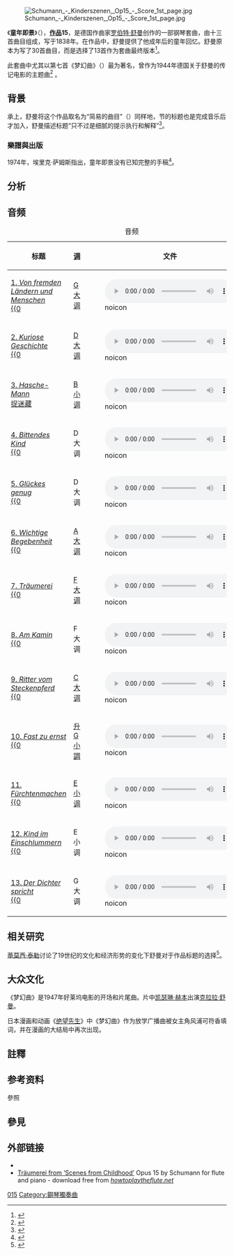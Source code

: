 [[File:Schumann_-_Kinderszenen,_Op15_-_Score_1st_page.jpg|thumb]]

《'''童年即景'''》（{{lang-de|''Kinderszenen''}}），'''[[作品号|作品]]15'''，是德国作曲家[[罗伯特·舒曼|罗伯特·舒曼]]创作的一部钢琴套曲，由十三首曲目组成，写于1838年。在作品中，舒曼提供了他成年后的童年回忆。舒曼原本为写了30首曲目，而是选择了13首作为套曲最终版本{{notetag|未使用的曲目多年后收录并出版于《彩色叶子》（''{{lang|de|Bunte Blätter}}''，Opus 99）和 and 《纪念册页》（''{{lang|de|Albumblätter}}''， Opus 124）中。}}<ref>{{cite journal|jstor=831388|last=Polansky|first=Robert|title=The Rejected ''Kinderscenen'' of Robert Schumann's Opus 15|journal=Journal of the American Musicological Society|volume=31|issue=1|pages=126–131|date=Spring 1978|doi=10.1525/jams.1978.31.1.03a00070}}</ref>。

此套曲中尤其以第七首《梦幻曲》（''{{lang|de|Träumerei}}''）最为著名，曾作为1944年德国关于舒曼的传记电影的主题曲<ref>{{IMDb title|0037401|Träumerei}}</ref> 。

== 背景 ==
承上，舒曼将这个作品取名为“简易的曲目”（''{{lang|de|Leichte Stücke}}''）同样地，节的标题也是完成音乐后才加入，舒曼描述标题“只不过是细腻的提示执行和解释”<ref>{{cite journal | last=Thorpe | first=Day | title=Music Reviews: ''Kinderszenen'', Op. 15; ''Album für die Jugend'', Op. 68 (Urtext) | journal=Notes (2nd Ser.) | volume=11 | issue=4 | pages=605–606 |date=December 1990 | doi=10.2307/893060 | last2=Schumann | first2=Robert | last3=Von Irmer | first3=Otto | last4=Lampe | first4=Walther | jstor=837021}}</ref>。

=== 樂譜與出版 ===
1974年，埃里克·萨姆斯指出，童年即景没有已知完整的手稿<ref>{{cite journal | last=Sams | first=Eric | authorlink=Eric Sams|title=Schuman scenes | journal=[[The_Musical_Times|The Musical Times]] | volume=115 | issue=1572 | pages=146 | year=1974| doi=10.2307/955016 | last2=Schumann | last3=Goebels | first3=Franzpeter | jstor=955016}}</ref>。

== 分析 ==
{{expand section}}

== 音频 ==
{{Inline audio|章节}}
{| class="wikitable"
|+音频
!标题!![[调|调]]!!文件
|-
|[[:File:Robert_Schumann_-_scenes_from_childhood,_op._15_-_i._of_foreign_lands_and_peoples.ogg|{{0}}1. ''Von fremden Ländern und Menschen''<br />{{0]]
|[[G大调|G大调]]
|[[File:Robert_Schumann_-_scenes_from_childhood,_op._15_-_i._of_foreign_lands_and_peoples.ogg|noicon]]
|-
|[[:File:Robert_Schumann_-_scenes_from_childhood,_op._15_-_ii._a_curious_story.ogg|{{0}}2. ''Kuriose Geschichte''<br />{{0]]{{notetag|原名: ''Curiose Geschichte''}}
|[[D大调|D大调]]
|[[File:Robert_Schumann_-_scenes_from_childhood,_op._15_-_ii._a_curious_story.ogg|noicon]]
|-
|[[:File:Robert_Schumann_-_scenes_from_childhood,_op._15_-_iii._blind_man's_buff.ogg|{{0}}3. ''Hasche-Mann'']]<br />{{0|00. }}[[捉迷藏|捉迷藏]]
|[[B小调|B小调]]
|[[File:Robert_Schumann_-_scenes_from_childhood,_op._15_-_iii._blind_man's_buff.ogg|noicon]]
|-
|[[:File:Robert_Schumann_-_scenes_from_childhood,_op._15_-_iv._pleading_child.ogg|{{0}}4. ''Bittendes Kind''<br />{{0]]
|D大调
|[[File:Robert_Schumann_-_scenes_from_childhood,_op._15_-_iv._pleading_child.ogg|noicon]]
|-
|[[:File:Robert_Schumann_-_scenes_from_childhood,_op._15_-_v._happiness.ogg|{{0}}5. ''Glückes genug''<br />{{0]]
|D大调
|[[File:Robert_Schumann_-_scenes_from_childhood,_op._15_-_v._happiness.ogg|noicon]]
|-
|[[:File:Robert_Schumann_-_scenes_from_childhood,_op._15_-_vi._an_important_event.ogg|{{0}}6. ''Wichtige Begebenheit''<br />{{0]]
|[[A大调|A大调]]
|[[File:Robert_Schumann_-_scenes_from_childhood,_op._15_-_vi._an_important_event.ogg|noicon]]
|-
|[[:File:Robert_Schumann_-_scenes_from_childhood,_op._15_-_vii._dreaming.ogg|{{0}}7. ''Träumerei''<br />{{0]]
|[[F大调|F大调]]
|[[File:Robert_Schumann_-_scenes_from_childhood,_op._15_-_vii._dreaming.ogg|noicon]]
|-
|[[:File:Robert_Schumann_-_scenes_from_childhood,_op._15_-_viii._at_the_fireside.ogg|{{0}}8. ''Am Kamin''<br />{{0]]{{notetag|原名: ''Am Camin''}}
|F大调
|[[File:Robert_Schumann_-_scenes_from_childhood,_op._15_-_viii._at_the_fireside.ogg|noicon]]
|-
|[[:File:Robert_Schumann_-_scenes_from_childhood,_op._15_-_ix._knight_of_the_hobbyhorse.ogg|{{0}}9. ''Ritter vom Steckenpferd''<br />{{0]]
|[[C大调|C大调]]
|[[File:Robert_Schumann_-_scenes_from_childhood,_op._15_-_ix._knight_of_the_hobbyhorse.ogg|noicon]]
|-
|[[:File:Robert_Schumann_-_scenes_from_childhood,_op._15_-_x._almost_too_serious.ogg|10. ''Fast zu ernst''<br />{{0]]
|[[升G小調|升G小調]]
|[[File:Robert_Schumann_-_scenes_from_childhood,_op._15_-_x._almost_too_serious.ogg|noicon]]
|-
|[[:File:Robert_Schumann_-_scenes_from_childhood,_op._15_-_xi._frightening.ogg|11. ''Fürchtenmachen''<br />{{0]]
|[[E小调|E小调]]
|[[File:Robert_Schumann_-_scenes_from_childhood,_op._15_-_xi._frightening.ogg|noicon]]
|-
|[[:File:Robert_Schumann_-_scenes_from_childhood,_op._15_-_xii._child_falling_asleep.ogg|12. ''Kind im Einschlummern''<br />{{0]]
|E小调
|[[File:Robert_Schumann_-_scenes_from_childhood,_op._15_-_xii._child_falling_asleep.ogg|noicon]]
|-
|[[:File:Robert_Schumann_-_scenes_from_childhood,_op._15_-_xiii._the_poet_speaks.ogg|13. ''Der Dichter spricht''<br />{{0]]
|G大调
|[[File:Robert_Schumann_-_scenes_from_childhood,_op._15_-_xiii._the_poet_speaks.ogg|noicon]]
|}

== 相关研究 ==
[[蒂莫西·泰勒|蒂莫西·泰勒]]讨论了19世纪的文化和经济形势的变化下舒曼对于作品标题的选择<ref>{{cite journal | last=Taylor | first=Timothy D. | title=Aesthetic and Cultural Issues in Schumann's "Kinderszenen" | journal=International Review of the Aesthetics and Sociology of Music | volume=21 | issue=2 | pages=161–178|date=December 1990 | doi=10.2307/837021 | jstor=837021}}</ref>。

== 大众文化 ==
《梦幻曲》是1947年好莱坞电影{{link-en|艳曲凡心|Song of Love (1947 film)|艳曲凡心}}的开场和片尾曲。片中[[凯瑟琳·赫本|凯瑟琳·赫本]]出演[[克拉拉·舒曼|克拉拉·舒曼]]。

日本漫画和动画《[[绝望先生|绝望先生]]》中《梦幻曲》作为放学广播曲被女主角风浦可符香填词，并在漫画的大结局中再次出现。

== 註釋 ==
{{notefoot}}

== 参考资料 ==
;參照
{{Reflist}}

== 參見 ==
{{Portal|古典音乐}}

== 外部链接 ==
*{{IMSLP2|id=Kinderszenen, Op.15 (Schumann, Robert)|cname=童年即景}}
* [http://www.howtoplaytheflute.net/traumerei-flute-sheet-music/ Träumerei from ‘Scenes from Childhood’] {{Wayback|url=http://www.howtoplaytheflute.net/traumerei-flute-sheet-music/ |date=20141020160454 }} Opus 15 by Schumann for flute and piano - download free from ''[http://www.howtoplaytheflute.net howtoplaytheflute.net] {{Wayback|url=http://www.howtoplaytheflute.net/ |date=20141020160244 }}''

[[Category:舒曼作品|015]]
[[Category:鋼琴獨奏曲|Category:鋼琴獨奏曲]]